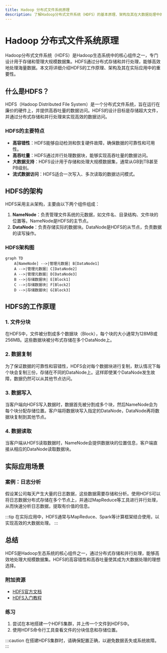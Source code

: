 ```yaml
---
title: Hadoop 分布式文件系统原理
description: 了解Hadoop分布式文件系统（HDFS）的基本原理、架构及其在大数据处理中的重要性。
---
```


# Hadoop 分布式文件系统原理

Hadoop分布式文件系统（HDFS）是Hadoop生态系统中的核心组件之一，专门设计用于存储和管理大规模数据集。HDFS通过分布式存储和并行处理，能够高效地处理海量数据。本文将详细介绍HDFS的工作原理、架构及其在实际应用中的重要性。

## 什么是HDFS？

HDFS（Hadoop Distributed File System）是一个分布式文件系统，旨在运行在廉价的硬件上，并提供高吞吐量的数据访问。HDFS的设计目标是存储超大文件，并通过分布式存储和并行处理来实现高效的数据访问。

### HDFS的主要特点

- **高容错性**：HDFS能够自动检测和恢复硬件故障，确保数据的可靠性和可用性。
- **高吞吐量**：HDFS通过并行处理数据块，能够实现高吞吐量的数据访问。
- **大数据支持**：HDFS设计用于存储和处理大规模数据集，通常从GB到TB甚至PB级别。
- **流式数据访问**：HDFS适合一次写入、多次读取的数据访问模式。

## HDFS的架构

HDFS采用主从架构，主要由以下两个组件组成：

1. **NameNode**：负责管理文件系统的元数据，如文件名、目录结构、文件块的位置等。NameNode是HDFS的主节点。
2. **DataNode**：负责存储实际的数据块。DataNode是HDFS的从节点，负责数据的读写操作。

### HDFS架构图

```mermaid
graph TD
    A[NameNode] -->|管理元数据| B[DataNode1]
    A -->|管理元数据| C[DataNode2]
    A -->|管理元数据| D[DataNode3]
    B -->|存储数据块| E[Block1]
    C -->|存储数据块| F[Block2]
    D -->|存储数据块| G[Block3]
```

## HDFS的工作原理

### 1. 文件分块

在HDFS中，文件被分割成多个数据块（Block），每个块的大小通常为128MB或256MB。这些数据块被分布式存储在多个DataNode上。

### 2. 数据复制

为了保证数据的可靠性和容错性，HDFS会对每个数据块进行复制，默认情况下每个块会复制三份，存储在不同的DataNode上。这样即使某个DataNode发生故障，数据仍然可以从其他节点访问。

### 3. 数据写入

当客户端向HDFS写入数据时，数据首先被分割成多个块，然后NameNode会为每个块分配存储位置。客户端将数据块写入指定的DataNode，DataNode再将数据块复制到其他节点。

### 4. 数据读取

当客户端从HDFS读取数据时，NameNode会提供数据块的位置信息，客户端直接从相应的DataNode读取数据块。

## 实际应用场景

### 案例：日志分析

假设某公司每天产生大量的日志数据，这些数据需要存储和分析。使用HDFS可以将日志数据分布式存储在多个节点上，并通过MapReduce等工具进行并行处理，从而快速分析日志数据，提取有价值的信息。

:::tip
在实际应用中，HDFS通常与MapReduce、Spark等计算框架结合使用，以实现高效的大数据处理。
:::

## 总结

HDFS是Hadoop生态系统的核心组件之一，通过分布式存储和并行处理，能够高效地处理大规模数据集。HDFS的高容错性和高吞吐量使其成为大数据处理的理想选择。

### 附加资源

- [HDFS官方文档](https://hadoop.apache.org/docs/stable/hadoop-project-dist/hadoop-hdfs/HdfsDesign.html)
- [HDFS入门教程](https://www.tutorialspoint.com/hadoop/hadoop_hdfs_overview.htm)

### 练习

1. 尝试在本地搭建一个HDFS集群，并上传一个文件到HDFS中。
2. 使用HDFS命令行工具查看文件的分块信息和存储位置。

:::caution
在搭建HDFS集群时，请确保配置正确，以避免数据丢失或系统故障。
:::